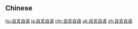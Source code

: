 {{also|自言自語}}
==Chinese==
{{zh-see|自言自語}}

[[hu:自言自语]]
[[ja:自言自语]]
[[chr:自言自语]]
[[uk:自言自语]]
[[zh:自言自语]]